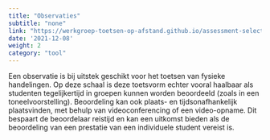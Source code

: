 ```yaml
---
title: "Observaties"
subtitle: "none"
link: "https://werkgroep-toetsen-op-afstand.github.io/assessment-selection-tool/methods/observations/"
date: '2021-12-08'
weight: 2
category: "tool"
---
```


Een observatie is bij uitstek geschikt voor het toetsen van fysieke handelingen. Op deze schaal is deze toetsvorm echter vooral haalbaar als studenten tegelijkertijd in groepen kunnen worden beoordeeld (zoals in een toneelvoorstelling). Beoordeling kan ook plaats- en tijdsonafhankelijk plaatsvinden, met behulp van videoconferencing of een video-opname. Dit bespaart de beoordelaar reistijd en kan een uitkomst bieden als de beoordeling van een prestatie van een individuele student vereist is. 